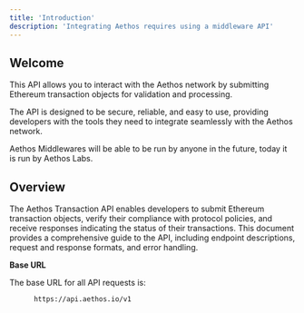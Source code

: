```yaml
---
title: 'Introduction'
description: 'Integrating Aethos requires using a middleware API'
---
```


## Welcome
This API allows you to interact with the Aethos network by submitting Ethereum transaction objects
for validation and processing.

The API is designed to be secure, reliable, and easy to use, providing developers with the tools they
need to integrate seamlessly with the Aethos network.

Aethos Middlewares will be able to be run by anyone in the future, today it is run by Aethos Labs.

## Overview

The Aethos Transaction API enables developers to submit Ethereum transaction objects, verify their compliance with protocol policies, and receive responses indicating the status of their transactions. This document provides a comprehensive guide to the API, including endpoint descriptions, request and response formats, and error handling.

**Base URL**

The base URL for all API requests is:

```bash Aethos Api
      https://api.aethos.io/v1
```